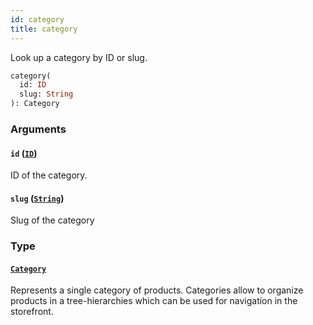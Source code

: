 ```yaml
---
id: category
title: category
---
```


Look up a category by ID or slug.

```graphql
category(
  id: ID
  slug: String
): Category

```

### Arguments

#### `id` ([`ID`](/docs/developer/api-reference/scalars/id))

ID of the category.

#### `slug` ([`String`](/docs/developer/api-reference/scalars/string))

Slug of the category

### Type

#### [`Category`](/docs/developer/api-reference/objects/category)

Represents a single category of products. Categories allow to organize products in a tree-hierarchies which can be used for navigation in the storefront.
